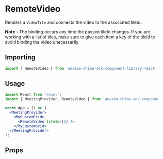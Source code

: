 
<Meta title="SDK Components/RemoteVideo" />

# RemoteVideo

Renders a `VideoTile` and connects the video to the associated tileId.

**Note** - The binding occurs any time the passed tileId changes. If you are working with a list of tiles, make sure to give each item [a key](https://reactjs.org/docs/lists-and-keys.html) of the tileId to avoid binding the video unecessarily.

## Importing

```javascript
import { RemoteVideo } from 'amazon-chime-sdk-component-library-react';
```

## Usage

```jsx
import React from 'react';
import { MeetingProvider, RemoteVideo } from 'amazon-chime-sdk-component-library-react';

const App = () => (
  <MeetingProvider>
    <MyCustomGrid>
      <RemoteVideo tileId={2} />
    </MyCustomGrid>
  </MeetingProvider>
);
```

## Props
<Props of={RemoteVideo} />
